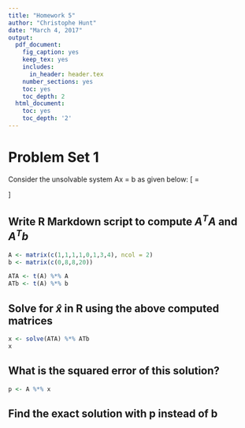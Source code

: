 ```yaml
---
title: "Homework 5"
author: "Christophe Hunt"
date: "March 4, 2017"
output:
  pdf_document:
    fig_caption: yes
    keep_tex: yes
    includes:
      in_header: header.tex
    number_sections: yes
    toc: yes
    toc_depth: 2
  html_document:
    toc: yes
    toc_depth: '2'
---
```


# Problem Set 1 

Consider the unsolvable system Ax = b as given below:
\[
\begin{bmatrix}
    1 & 0  \\
    1 & 1 \\
    1 & 3 \\
    1 & 4 \\
\end{bmatrix}
\begin{bmatrix}
x_1 \\
x_2 \\
\end{bmatrix}
=
\begin{bmatrix}
0 \\
8 \\
8 \\
20  \\
\end{bmatrix}
\]

## Write R Markdown script to compute $A^TA$ and $A^Tb$

```r
A <- matrix(c(1,1,1,1,0,1,3,4), ncol = 2)
b <- matrix(c(0,8,8,20))

ATA <- t(A) %*% A
ATb <- t(A) %*% b
```


## Solve for $\hat{x}$ in R using the above computed matrices

```r
x <- solve(ATA) %*% ATb
x
```


## What is the squared error of this solution?

```r
p <- A %*% x
```


## Find the exact solution with p instead of b
